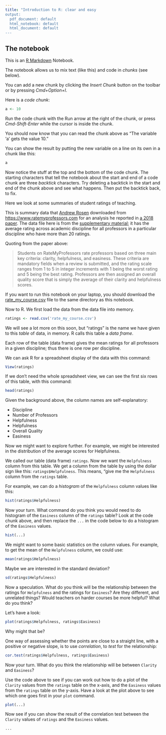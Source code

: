 ```yaml
---
title: "Introduction to R: clear and easy
output:
  pdf_document: default
  html_notebook: default
  html_document: default
---
```


## The notebook

This is an [R Markdown](http://rmarkdown.rstudio.com) Notebook.

The notebook allows us to mix text (like this) and code in *chunks* (see below).

You can add a new chunk by clicking the *Insert Chunk* button on the toolbar or
by pressing *Cmd+Option+I*.

Here is a *code chunk*:

```r
a <- 10
```

Run the code chunk with the Run arrow at the right of the chunk, or press
*Cmd-Shift-Enter* while the cursor is inside the chunk.

You should now know that you can read the chunk above as "The variable 'a' gets
the value 10."

You can show the result by putting the new variable on a line on its own in a
chunk like this:

```r
a
```

Now notice the stuff at the top and the bottom of the code chunk.  The starting
characters that tell the notebook about the start and end of a code chunk are
three *backtick* characters.  Try deleting a backtick in the start and end of
the chunk above and see what happens.  Then put the backtick back, to fix.

Here we look at some summaries of student ratings of teaching.

This is summary data that [Andrew Rosen](https://asrosen.com) downloaded from
<https://www.ratemyprofessors.com> for an analysis he reported in [a 2018
paper](https://asrosen.com/wp-content/uploads/2018/07/postprint_rmp-1.pdf).
The data file here is from the [supplementary
material](https://www.tandfonline.com/doi/suppl/10.1080/02602938.2016.1276155);
it has the average rating across academic discipline for all professors in a
particular discipline who have more than 20 ratings.

Quoting from the paper above:

> Students on RateMyProfessors rate professors based on three main key
> criteria: clarity, helpfulness, and easiness. These criteria are mandatory
> fields when a review is submitted, and the rating scale ranges from 1 to 5 in
> integer increments with 1 being the worst rating and 5 being the best rating.
> Professors are then assigned an overall quality score that is simply the
> average of their clarity and helpfulness scores.

If you want to run this notebook on your laptop, you should download the
[rate_my_course.csv](rate_my_course.csv) file to the same directory as this
notebook.


Now to R. We first load the data from the data file into memory.

```r
ratings <- read.csv('rate_my_course.csv')
```

We will see a lot more on this soon, but "ratings" is the name we have given to this *table* of data, in memory.  R calls this table a *data frame*.

Each row of the table (data frame) gives the mean ratings for all professors
in a given discipline; thus there is one row per discipline.

We can ask R for a spreadsheet display of the data with this command:

```r
View(ratings)
```

If we don't need the whole spreadsheet view, we can see the first six rows of
this table, with this command:

```r
head(ratings)
```

Given the background above, the column names are self-explanatory:

* Discipline
* Number of Professors
* Helpfulness
* Helpfulness
* Overall Quality
* Easiness

Now we might want to explore further.  For example, we might be interested in the distribution of the average scores for Helpfulness.

We called our table (data frame) `ratings`.  Now we want the `Helpfulness` column from this table.  We get a column from the table by using the dollar sign like this: `ratings$Helpfulness`.  This means, "give me the `Helpfulness` column from the `ratings` table.

For example, we can do a *histogram* of the `Helpfulness` column values like this:

```r
hist(ratings$Helpfulness)
```

Now your turn.  What command do you think you would need to do histogram of the `Easiness` column of the `ratings` table?  Look at the code chunk above, and then replace the `...` in the code below to do a histogram of the `Easiness` values.

```r
hist(...)
```

We might want to some basic statistics on the column values.  For example, to get the mean of the `Helpfulness` column, we could use:

```r
mean(ratings$Helpfulness)
```

Maybe we are interested in the standard deviation?

```r
sd(ratings$Helpfulness)
```

Now a speculation.  What do you think will be the relationship between the
ratings for `Helpfulness` and the ratings for `Easiness`?  Are they different, and unrelated things?  Would teachers on harder courses be more helpful?   What do you think?

Let's have a look:

```r
plot(ratings$Helpfulness, ratings$Easiness)
```

Why might that be?

One way of assessing whether the points are close to a straight line, with a positive or negative slope, is to use *correlation*, to *test* for the relationship:

```r
cor.test(ratings$Helpfulness, ratings$Easiness)
```

Now your turn.  What do you think the relationship will be between `Clarity` and `Easiness`?

Use the code above to see if you can work out how to do a plot of the `Clarity` values from the `ratings` table on the x-axis, and the `Easiness` values from the `ratings` table on the y-axis.  Have a look at the plot above to see which one goes first in your `plot` command.

```r
plot(...)
```

Now see if you can show the result of the correlation test between the `Clarity` values of `ratings` and the `Easiness` values.

```r
...
```
